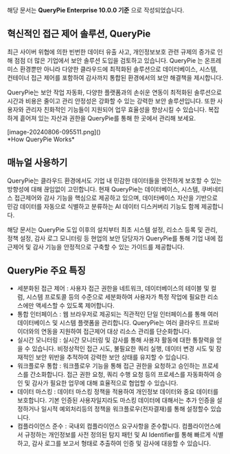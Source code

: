 
<Callout type="info">

해당 문서는 **QueryPie Enterprise 10.0.0 기준** 으로 작성되었습니다. 

</Callout>

## 혁신적인 접근 제어 솔루션, QueryPie
최근 사이버 위협에 의한 빈번한 데이터 유출 사고, 개인정보보호 관련 규제의 증가로 인해 점점 더 많은 기업에서
보안 솔루션 도입을 검토하고 있습니다. QueryPie 는 온프레미스 환경뿐만 아니라 다양한 클라우드에 최적화된 솔루션으로 데이터베이스, 시스템, 컨테이너 접근 제어를 포함하여 감사까지 통합된 환경에서의 보안
해결책을 제시합니다.

QueryPie는 보안 작업 자동화, 다양한 플랫폼과의 손쉬운 연동이 최적화된 솔루션으로 시간과 비용은 줄이고 관리 안정성은 강화할 수 있는 강력한 보안 솔루션입니다. 또한 사용자와
관리자 친화적인 기능들이 지원되어 업무 효율성을 향상시킬 수 있습니다. 복잡하게 흩어져 있는 자산과 권한을 QueryPie를 통해 한 곳에서 관리해 보세요.

<p align="center">
<div>[image-20240806-095511.png]()</div>
*How QueryPie Works*
</p>

## 매뉴얼 사용하기
QueryPie는 클라우드 환경에서도 기업 내 민감한 데이터들을 안전하게 보호할 수 있는 방향성에 대해 끊임없이 고민합니다. 현재 QueryPie는
데이터베이스, 시스템, 쿠버네티스 접근제어와 감사 기능을 핵심으로 제공하고 있으며, 데이터베이스 자산을 기반으로 민감 데이터를 자동으로 식별하고 분류하는 AI 데이터
    디스커버리 기능도 함께 제공합니다.

해당 문서는 QueryPie 도입 이후의 설치부터 최초 시스템 설정, 리소스 등록 및 관리, 정책 설정, 감사 로그 모니터링 등 현업의 보안
담당자가 QueryPie를 통해 기업 내에 접근제어 및 감사 기능을 안정적으로 구축할 수 있는 가이드를 제공합니다.

## QueryPie 주요 특징
* 세분화된 접근 제어 : 사용자 접근 권한을 네트워크, 데이터베이스의 테이블 및 컬럼, 시스템 프로토콜 등의 수준으로 세분화하여 사용자가 특정 작업에 필요한 리소스에만
    액세스할 수 있도록 제어합니다.
* 통합 인터페이스 : 웹 브라우저로 제공되는 직관적인 단일 인터페이스를 통해 여러 데이터베이스 및 시스템 플랫폼을 관리합니다. QueryPie는 여러 클라우드 프로바이더와의
    연동을 지원하여 접근제어 대상 리소스 관리를 단순화합니다.
* 실시간 모니터링 : 실시간 모니터링 및 감사를 통해 사용자 활동에 대한 통찰력을 얻을 수 있습니다. 비정상적인 접근 시도, 불필요한 쿼리 실행, 데이터 변경 시도 및
    잠재적인 보안 위반을 추적하여 강력한 보안 상태를 유지할 수 있습니다.
* 워크플로우 통합 : 워크플로우 기능을 통해 접근 권한을 요청하고 승인하는 프로세스를 간소화합니다. 접근 권한 요청, 쿼리 수행 요청 등의 프로세스를 자동화하여 승인 및
    감사가 필요한 업무에 대해 효율적으로 협업할 수 있습니다.
* 데이터 마스킹 : 데이터 마스킹 정책을 적용하여 개인정보 데이터와 중요 데이터를 보호합니다. 기본 인증된 사용자일지라도 마스킹 데이터에 대해서는 추가 인증을 설정하거나
    일시적 예외처리등의 정책을 워크플로우(전자결재)를 통해 설정할수 있습니다.
* 컴플라이언스 준수 : 국내외 컴플라이언스 요구사항을 준수합니다. 컴플라이언스에서 규정하는 개인정보를 사전 정의된 탐지 패턴 및 AI Identifier를 통해 빠르게
    식별하고, 감사 로그를 보고서 형태로 추출하여 인증 및 감사에 대응할 수 있습니다.
